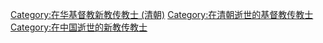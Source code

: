[[Category:在华基督教新教传教士_(清朝)|Category:在华基督教新教传教士 (清朝)]]
[[Category:在清朝逝世的基督教传教士|Category:在清朝逝世的基督教传教士]]
[[Category:在中国逝世的新教传教士|Category:在中国逝世的新教传教士]]